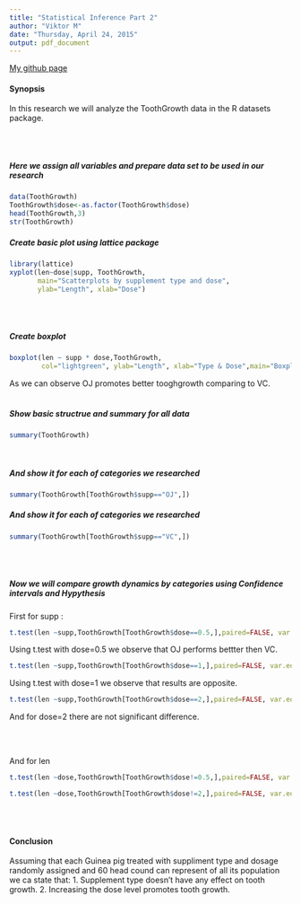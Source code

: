 ```yaml
---
title: "Statistical Inference Part 2"
author: "Viktor M"
date: "Thursday, April 24, 2015"
output: pdf_document
---
```


[My github page](https://github.com/dainova/6_Statistical_Inference)

<h4>Synopsis</h4>

In this research we will analyze the ToothGrowth data in the R datasets package.

<br><br>  


  
<h5>Here we assign all variables and prepare data set to be used in our research</h5> 

```r
data(ToothGrowth)
ToothGrowth$dose<-as.factor(ToothGrowth$dose)
head(ToothGrowth,3)
str(ToothGrowth)
```


<h5> Create basic plot using lattice package</h5> 
```r
library(lattice)
xyplot(len~dose|supp, ToothGrowth,
       main="Scatterplots by supplement type and dose", 
       ylab="Length", xlab="Dose")
```
<br><br>

<h5> Create boxplot</h5> 
```r
boxplot(len ~ supp * dose,ToothGrowth, 
        col="lightgreen", ylab="Length", xlab="Type & Dose",main="Boxplots by Type and Dow")
```
As we can observe OJ promotes better tooghgrowth comparing to VC.
<br><br>


<h5> Show basic structrue and summary for all data</h5> 
```r
summary(ToothGrowth)
```
<br>

<h5> And show it for each of categories we researched</h5> 
```r
summary(ToothGrowth[ToothGrowth$supp=="OJ",])
```
<h5> And show it for each of categories we researched</h5> 
```r
summary(ToothGrowth[ToothGrowth$supp=="VC",])
```
<br><br>

  
  
<h5> Now we will compare growth dynamics by categories using Confidence intervals and Hypythesis</h5> 
First for supp :
```r
t.test(len ~supp,ToothGrowth[ToothGrowth$dose==0.5,],paired=FALSE, var.equal=TRUE)
``` 
Using t.test with dose=0.5  we observe that OJ performs bettter then VC.
<br>
  
  
```r
t.test(len ~supp,ToothGrowth[ToothGrowth$dose==1,],paired=FALSE, var.equal=TRUE)
```
Using t.test with dose=1  we observe that results are opposite.
<br>
  
  
```r
t.test(len ~supp,ToothGrowth[ToothGrowth$dose==2,],paired=FALSE, var.equal=TRUE)
```
And for dose=2  there are not significant difference.

<br><br>

And for len

```r
t.test(len ~dose,ToothGrowth[ToothGrowth$dose!=0.5,],paired=FALSE, var.equal=TRUE)
```  

```r
t.test(len ~dose,ToothGrowth[ToothGrowth$dose!=2,],paired=FALSE, var.equal=TRUE)
```    
<br><br>

 <h4>Conclusion</h4>

 Assuming that each Guinea pig treated with suppliment type and dosage randomly assigned and 60 head cound can represent of all its population we ca state that:
 1. Supplement type doesn't have any effect on tooth growth.
 2. Increasing the dose level promotes  tooth growth.

